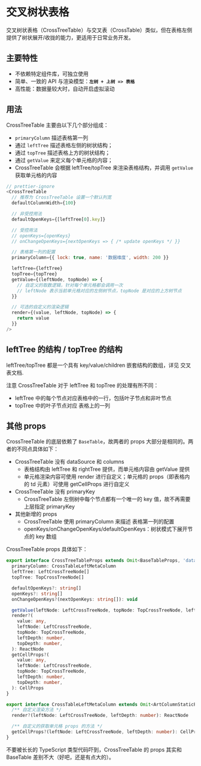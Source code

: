 
<Meta title="交叉与透视 / 交叉树状表格" />

# 交叉树状表格

交叉树状表格（CrossTreeTable）与交叉表（CrossTable）类似，但在表格左侧提供了树状展开/收拢的能力，更适用于日常业务开发。

## 主要特性

- 不依赖特定组件库，可独立使用
- 简单、一致的 API 与渲染模型：**`左树 + 上树 => 表格`**
- 高性能：数据量较大时，自动开启虚拟滚动

## 用法

CrossTreeTable 主要由以下几个部分组成：

- `primaryColumn` 描述表格第一列
- 通过 `leftTree` 描述表格左侧的树状结构；
- 通过 `topTree` 描述表格上方的树状结构；
- 通过 `getValue` 来定义每个单元格的内容；
- CrossTreeTable 会根据 leftTree/topTree 来渲染表格结构，并调用 `getValue` 获取单元格的内容

```js
// prettier-ignore
<CrossTreeTable
  // 推荐为 CrossTreeTable 设置一个默认列宽
  defaultColumnWidth={100}

  // 非受控用法
  defaultOpenKeys={[leftTree[0].key]}

  // 受控用法
  // openKeys={openKeys}
  // onChangeOpenKeys={nextOpenKeys => { /* update openKeys */ }}

  // 表格第一列的配置
  primaryColumn={{ lock: true, name: '数据维度', width: 200 }}

  leftTree={leftTree}
  topTree={topTree}
  getValue={(leftNode, topNode) => {
    // 自定义的取数逻辑，针对每个单元格都会调用一次
    // leftNode 表示当前单元格对应的左侧树节点，topNode 是对应的上方树节点
  }}

  // 可选的自定义的渲染逻辑
  render={(value, leftNode, topNode) => {
    return value
  }}
/>
```

<Preview>
  <Story id="交叉与透视-交叉树状表格示例--基本示例" />
</Preview>

## leftTree 的结构 / topTree 的结构

leftTree/topTree 都是一个具有 key/value/children 嵌套结构的数组，详见 <LinkTo kind="交叉与透视 / 交叉表" story="page">交叉表文档</LinkTo>.

注意 CrossTreeTable 对于 leftTree 和 topTree 的处理有所不同：

- leftTree 中的每个节点对应表格中的一行，包括叶子节点和非叶节点
- topTree 中的叶子节点对应 表格上的一列

## 其他 props

CrossTreeTable 的底层依赖了 `BaseTable`，故两者的 props 大部分是相同的。两者的不同点具体如下：

- CrossTreeTable 没有 dataSource 和 columns
  - 表格结构由 leftTree 和 rightTree 提供，而单元格内容由 getValue 提供
  - 单元格渲染内容可使用 render 进行自定义；单元格的 props（即表格内的 td 元素）可使用 getCellProps 进行自定义
- CrossTreeTable 没有 primaryKey
  - CrossTreeTable 左侧树中每个节点都有一个唯一的 key 值，故不再需要上层指定 primaryKey
- 其他新增的 props
  - CrossTreeTable 使用 primaryColumn 来描述 表格第一列的配置
  - openKeys/onChangeOpenKeys/defaultOpenKeys：树状模式下展开节点的 key 数组

CrossTreeTable props 具体如下：

```typescript
export interface CrossTreeTableProps extends Omit<BaseTableProps, 'dataSource' | 'columns' | 'primaryKey'> {
  primaryColumn: CrossTableLeftMetaColumn
  leftTree: LeftCrossTreeNode[]
  topTree: TopCrossTreeNode[]

  defaultOpenKeys?: string[]
  openKeys?: string[]
  onChangeOpenKeys?(nextOpenKeys: string[]): void

  getValue(leftNode: LeftCrossTreeNode, topNode: TopCrossTreeNode, leftDepth: number, topDepth: number): any
  render?(
    value: any,
    leftNode: LeftCrossTreeNode,
    topNode: TopCrossTreeNode,
    leftDepth: number,
    topDepth: number,
  ): ReactNode
  getCellProps?(
    value: any,
    leftNode: LeftCrossTreeNode,
    topNode: TopCrossTreeNode,
    leftDepth: number,
    topDepth: number,
  ): CellProps
}

export interface CrossTableLeftMetaColumn extends Omit<ArtColumnStaticPart, 'hidden'> {
  /** 自定义渲染方法 */
  render?(leftNode: LeftCrossTreeNode, leftDepth: number): ReactNode

  /** 自定义的获取单元格 props 的方法 */
  getCellProps?(leftNode: LeftCrossTreeNode, leftDepth: number): CellProps
}
```

不要被长长的 TypeScript 类型代码吓到，CrossTreeTable 的 props 其实和 BaseTable 差别不大（好吧，还是有点大的）。
